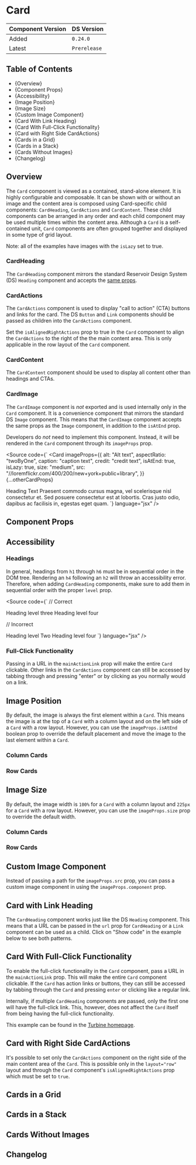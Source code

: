 

<Meta of={CardStories} />

# Card

| Component Version | DS Version   |
| ----------------- | ------------ |
| Added             | `0.24.0`     |
| Latest            | `Prerelease` |

## Table of Contents

- {<Link href="#overview" target="_self">Overview</Link>}
- {<Link href="#component-props" target="_self">Component Props</Link>}
- {<Link href="#accessibility" target="_self">Accessibility</Link>}
- {<Link href="#image-position" target="_self">Image Position</Link>}
- {<Link href="#image-size" target="_self">Image Size</Link>}
- {<Link href="#custom-image-component" target="_self">Custom Image Component</Link>}
- {<Link href="#card-with-link-heading" target="_self">Card With Link Heading</Link>}
- {<Link href="#card-with-full-click-functionality" target="_self">Card With Full-Click Functionality</Link>}
- {<Link href="#card-with-right-side-cardactions" target="_self">Card with Right Side CardActions</Link>}
- {<Link href="#cards-in-a-grid" target="_self">Cards in a Grid</Link>}
- {<Link href="#cards-in-a-stack" target="_self">Cards in a Stack</Link>}
- {<Link href="#cards-without-images" target="_self">Cards Without Images</Link>}
- {<Link href="#changelog" target="_self">Changelog</Link>}

## Overview

<Description of={CardStories} />

The `Card` component is viewed as a contained, stand-alone element. It is highly
configurable and composable. It can be shown with or without an image and the
content area is composed using Card-specific child components: `CardHeading`,
`CardActions` and `CardContent`. These child components can be arranged in any
order and each child component may be used multiple times within the content
area. Although a `Card` is a self-contained unit, `Card` components are often
grouped together and displayed in some type of grid layout.

Note: all of the examples have images with the `isLazy` set to true.

### CardHeading

The `CardHeading` component mirrors the standard Reservoir Design System (DS)
`Heading` component and accepts the [same props](../?path=/story/components-typography-styles-heading--with-controls).

### CardActions

The `CardActions` component is used to display "call to action" (CTA) buttons
and links for the card. The DS `Button` and `Link` components should be passed
as children into the `CardActions` component.

Set the `isAlignedRightActions` prop to true in the `Card` component to align the
`CardActions` to the right of the the main content area. This is only applicable
in the row layout of the `Card` component.

### CardContent

The `CardContent` component should be used to display all content other than
headings and CTAs.

### CardImage

The `CardImage` component is _not_ exported and is used internally only in the
`Card` component. It is a convenience component that mirrors the standard DS
`Image` component. This means that the `CardImage` component accepts the same
props as the `Image` component, in addition to the `isAtEnd` prop.

Developers do _not_ need to implement this component. Instead, it will be
rendered in the `Card` component through its `imageProps` prop.

<Source
  code={`
<Card
  imageProps={{
    alt: "Alt text",
    aspectRatio: "twoByOne",
    caption: "caption text",
    credit: "credit text",
    isAtEnd: true,
    isLazy: true,
    size: "medium",
    src: "//loremflickr.com/400/200/new+york+public+library",
  }}
  {...otherCardProps}
>
  <CardHeading level="h3" id="heading-id">
    Heading Text
  </CardHeading>
  <CardContent>
    Praesent commodo cursus magna, vel scelerisque nisl consectetur et.
    Sed posuere consectetur est at lobortis. Cras justo odio, dapibus ac
    facilisis in, egestas eget quam.
  </CardContent>
</Card>
`}
  language="jsx"
/>

## Component Props

<Canvas of={CardStories.WithControls} />

<ArgTypes of={CardStories.WithControls} />

## Accessibility

### Headings

In general, headings from `h1` through `h6` must be in sequential order in the
DOM tree. Rendering an `h4` following an `h2` will throw an accessibility error.
Therefore, when adding `CardHeading` components, make sure to add them in
sequential order with the proper `level` prop.

<Source
  code={`
// Correct

<CardHeading level="h3" id="headingthree">
  Heading level three
</CardHeading>
<CardHeading level="h4" id="headingfour">
  Heading level four
</CardHeading>

// Incorrect

<CardHeading level="h2" id="headingtwo">
  Heading level Two
</CardHeading>
<CardHeading level="h4" id="headingfour">
  Heading level four
</CardHeading>
`} language="jsx" />

### Full-Click Functionality

Passing in a URL in the `mainActionLink` prop will make the entire `Card`
clickable. Other links in the `CardActions` component can still be accessed by
tabbing through and pressing "enter" or by clicking as you normally would on a
link.

## Image Position

By default, the image is always the first element within a `Card`. This means
the image is at the top of a `Card` with a column layout and on the left side of
a `Card` with a row layout. However, you can use the `imageProps.isAtEnd` boolean
prop to override the default placement and move the image to the last element
within a `Card`.

### Column Cards

<Canvas of={CardStories.ImagePositionColumnCards} />

### Row Cards

<Canvas of={CardStories.ImagePositionRowCards} />

## Image Size

By default, the image width is `100%` for a `Card` with a column layout and
`225px` for a `Card` with a row layout. However, you can use the `imageProps.size`
prop to override the default width.

### Column Cards

<Canvas of={CardStories.ImageSizeColumnCards} />

### Row Cards

<Canvas of={CardStories.ImageSizeRowCards} />

## Custom Image Component

Instead of passing a path for the `imageProps.src` prop, you can pass a custom
image component in using the `imageProps.component` prop.

<Canvas of={CardStories.CustomImageComponent} />

## Card with Link Heading

The `CardHeading` component works just like the DS `Heading` component. This
means that a URL can be passed in the `url` prop for `CardHeading` or a `Link`
component can be used as a child. Click on "Show code" in the example below to
see both patterns.

<Canvas of={CardStories.HeadingAsLink} />

## Card With Full-Click Functionality

To enable the full-click functionality in the `Card` component, pass a URL in
the `mainActionLink` prop. This will make the entire `Card` component clickable.
If the `Card` has action links or buttons, they can still be accessed by tabbing
through the `Card` and pressing `enter` or clicking like a regular link.

Internally, if multiple `CardHeading` components are passed, only the first one
will have the full-click link. This, however, does not affect the `Card` itself
from being having the full-click functionality.

<Canvas of={CardStories.FullClick} />

This example can be found in the [Turbine homepage](https://nypl-ds-test-app.vercel.app/).

<Canvas of={CardStories.CardFullClickTurbineExample} />

## Card with Right Side CardActions

It's possible to set only the `CardActions` component on the right side of the
main content area of the `Card`. This is possible only in the `layout="row"`
layout and through the `Card` component's `isAlignedRightActions` prop which
must be set to `true`.

<Canvas of={CardStories.CardWithRightSideCardActions} />

## Cards in a Grid

<Canvas of={CardStories.GridExample} />

## Cards in a Stack

<Canvas of={CardStories.StackExample} />

## Cards Without Images

<Canvas of={CardStories.WithoutImages} />

## Changelog

<ComponentChangelogTable changelogData={changelogData} />
